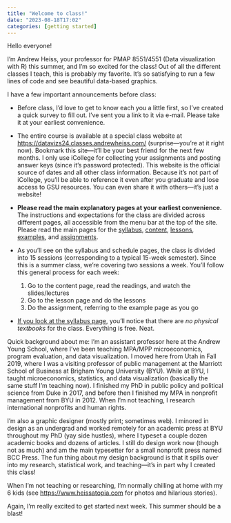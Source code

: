 ```yaml
---
title: "Welcome to class!"
date: "2023-08-18T17:02"
categories: [getting started]
---
```


Hello everyone!

I’m Andrew Heiss, your professor for PMAP 8551/4551 (Data visualization with R) this summer, and I’m so excited for the class! Out of all the different classes I teach, this is probably my favorite. It's so satisfying to run a few lines of code and see beautiful data-based graphics.

I have a few important announcements before class:

- Before class, I’d love to get to know each you a little first, so I’ve created a quick survey to fill out. I’ve sent you a link to it via e-mail. Please take it at your earliest convenience.

- The entire course is available at a special class website at <https://datavizs24.classes.andrewheiss.com/> (surprise—you're at it right now). Bookmark this site—it'll be your best friend for the next few months. I only use iCollege for collecting your assignments and posting answer keys (since it's password protected). This website is the official source of dates and all other class information. Because it's not part of iCollege, you'll be able to reference it even after you graduate and lose access to GSU resources. You can even share it with others—it's just a website!

- **Please read the main explanatory pages at your earliest convenience.** The instructions and expectations for the class are divided across different pages, all accessible from the menu bar at the top of the site. Please read the main pages for the [syllabus](/syllabus.qmd), [content](/content/index.qmd), [lessons](/lesson/index.qmd), [examples](/example/index.qmd), and [assignments](/assignment/index.qmd).

- As you'll see on the syllabus and schedule pages, the class is divided into 15 sessions (corresponding to a typical 15-week semester). Since this is a summer class, we're covering two sessions a week. You'll follow this general process for each week:

	1. Go to the content page, read the readings, and watch the slides/lectures
	2. Go to the lesson page and do the lessons
	3. Do the assignment, referring to the example page as you go

- [If you look at the syllabus page](/syllabus.qmd#course-materials), you'll notice that there are *no physical textbooks* for the class. Everything is free. Neat.

Quick background about me: I'm an assistant professor here at the Andrew Young School, where I've been teaching MPA/MPP microeconomics, program evaluation, and data visualization. I moved here from Utah in Fall 2019, where I was a visiting professor of public management at the Marriott School of Business at Brigham Young University (BYU). While at BYU, I taught microeconomics, statistics, and data visualization (basically the same stuff I’m teaching now). I finished my PhD in public policy and political science from Duke in 2017, and before then I finished my MPA in nonprofit management from BYU in 2012. When I'm not teaching, I research international nonprofits and human rights.

I'm also a graphic designer (mostly print; sometimes web). I minored in design as an undergrad and worked remotely for an academic press at BYU throughout my PhD (yay side hustles), where I typeset a couple dozen academic books and dozens of articles. I still do design work now (though not as much) and am the main typesetter for a small nonprofit press named BCC Press. The fun thing about my design background is that it spills over into my research, statistical work, and teaching—it's in part why I created this class!

When I’m not teaching or researching, I’m normally chilling at home with my 6 kids (see <https://www.heissatopia.com> for photos and hilarious stories).

Again, I’m really excited to get started next week. This summer should be a blast!
